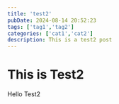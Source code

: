 ---
title: 'test2'
pubDate: 2024-08-14 20:52:23
tags: ['tag1','tag2']
categories: ['cat1','cat2']
description: This is a test2 post
---

# This is Test2
Hello Test2